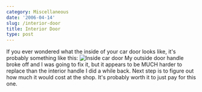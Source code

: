 ```yaml
---
category: Miscellaneous
date: '2006-04-14'
slug: /interior-door
title: Interior Door
type: post
---
```



If you ever wondered what the inside of your car door looks like,
it's probably something like this:
![Inside car door](http://www.alanwsmith.com/blog/wp-content/uploads/2006/04/20060414_210832a.jpg "Inside car door")
My outside door handle broke off and I was going to fix it, but it
appears to be MUCH harder to replace than the interior handle I did
a while back. Next step is to figure out how much it would cost at
the shop. It's probably worth it to just pay for this one.